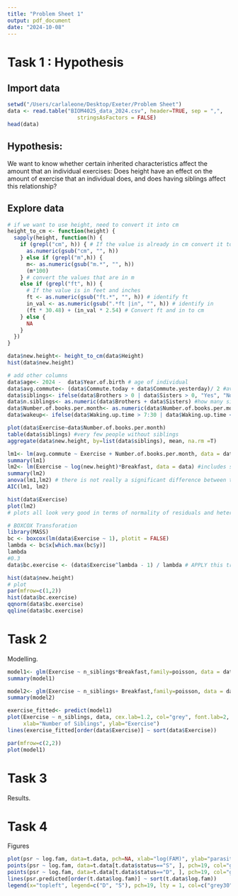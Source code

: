 ```yaml
---
title: "Problem Sheet 1"
output: pdf_document
date: "2024-10-08"
---
```

# Task 1 : Hypothesis
## Import data
```r
setwd("/Users/carlaleone/Desktop/Exeter/Problem Sheet")
data <- read.table("BIOM4025_data_2024.csv", header=TRUE, sep = ",", 
                      stringsAsFactors = FALSE)
head(data)
```

## Hypothesis:
We want to know whether certain inherited characteristics affect the amount that an individual exercises:
Does height have an effect on the amount of exercise that an individual does, and does having siblings affect this relationship?



## Explore data
```r
# if we want to use height, need to convert it into cm 
height_to_cm <- function(height) {
  sapply(height, function(h) {
    if (grepl("cm", h)) { # If the value is already in cm convert it to numeric format
      as.numeric(gsub("cm", "", h))
    } else if (grepl("m",h)) {
      m<- as.numeric(gsub("m.*", "", h))
      (m*100)
    } # convert the values that are in m
    else if (grepl("ft", h)) {
      # If the value is in feet and inches
      ft <- as.numeric(gsub("ft.*", "", h)) # identify ft
      in_val <- as.numeric(gsub(".*ft |in", "", h)) # identify in
      (ft * 30.48) + (in_val * 2.54) # Convert ft and in to cm
    } else {
      NA 
    }
  })
}

data$new.height<- height_to_cm(data$Height)
hist(data$new.height)

# add other columns
data$age<- 2024 -  data$Year.of.birth # age of individual
data$avg.commute<- (data$Commute.today + data$Commute.yesterday)/ 2 #average commute of individual
data$siblings<- ifelse(data$Brothers > 0 | data$Sisters > 0, "Yes", "No") # does the individual have siblings?
data$n.siblings<- as.numeric(data$Brothers + data$Sisters) #how many siblings?
data$Number.of.books.per.month<- as.numeric(data$Number.of.books.per.month)
data$wakeup<- ifelse(data$Waking.up.time > 7:30 | data$Waking.up.time < 7:30, "Late", "Early") 

plot(data$Exercise~data$Number.of.books.per.month)
table(data$siblings) #very few people without siblings
aggregate(data$new.height, by=list(data$siblings), mean, na.rm =T)

```

```r
lm1<- lm(avg.commute ~ Exercise + Number.of.books.per.month, data = data) #most basic lm
summary(lm1)
lm2<- lm(Exercise ~ log(new.height)*Breakfast, data = data) #includes sibling interaction
summary(lm2)
anova(lm1,lm2) # there is not really a significant difference between the models
AIC(lm1, lm2)

hist(data$Exercise)
plot(lm2)
# plots all look very good in terms of normality of residuals and heteroscedasticity. 
```


```r
# BOXCOX Transforation
library(MASS)
bc <- boxcox(lm(data$Exercise ~ 1), plotit = FALSE)
lambda <- bc$x[which.max(bc$y)]
lambda
#0.3 
data$bc.exercise <- (data$Exercise^lambda - 1) / lambda # APPLY this transformation using lambda to each number of fam

hist(data$new.height)
# plot
par(mfrow=c(1,2))
hist(data$bc.exercise)
qqnorm(data$bc.exercise)
qqline(data$bc.exercise)
```


# Task 2

Modelling. 

```r
model1<- glm(Exercise ~ n_siblings*Breakfast,family=poisson, data = data)
summary(model1)

model2<- glm(Exercise ~ n_siblings+ Breakfast,family=poisson, data = data)
summary(model2)

exercise_fitted<- predict(model1)
plot(Exercise ~ n_siblings, data, cex.lab=1.2, col="grey", font.lab=2, pch=19, 
     xlab="Number of Siblings", ylab="Exercise")
lines(exercise_fitted[order(data$Exercise)] ~ sort(data$Exercise))
```

```r
par(mfrow=c(2,2))
plot(model1)
```


# Task 3

Results.

# Task 4

Figures
```r
plot(psr ~ log.fam, data=t.data, pch=NA, xlab="log(FAM)", ylab="parasite species richness")
points(psr ~ log.fam, data=t.data[t.data$status=="S", ], pch=19, col="grey70") 
points(psr ~ log.fam, data=t.data[t.data$status=="D", ], pch=19, col="grey30")
lines(psr.predicted[order(t.data$log.fam)] ~ sort(t.data$log.fam))
legend(x="topleft", legend=c("D", "S"), pch=19, lty = 1, col=c("grey30", "grey70"), title="social status", cex=0.7)
```

